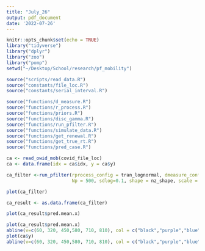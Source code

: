 ```yaml
---
title: "July_26"
output: pdf_document
date: '2022-07-26'
---
```


```r
knitr::opts_chunk$set(echo = TRUE)
library("tidyverse")
library("dplyr")
library("zoo")
library("pomp")
setwd("~/Desktop/School/research/pf_mobility")
```


```r
source("scripts/read_data.R")
source("constants/file_loc.R")
source("constants/serial_interval.R")

source("functions/d_measure.R")
source("functions/r_process.R")
source("functions/priors.R")
source("functions/disc_gamma.R")
source("functions/run_pfilter.R")
source("functions/simulate_data.R")
source("functions/get_renewal.R")
source("functions/get_true_rt.R")
source("functions/pred_case.R")

```

```r
ca <- read_owid_mob(covid_file_loc)
ca <- data.frame(idx = ca$idx, y = ca$y)
```


```r
ca_filter <-run_pfilter(rprocess_config = tran_lognormal, dmeasure_config = meas_pois_interval, data = ca,
                        Np = 500, sdlog=0.1, shape = nz_shape, scale = nz_scale, x_init= 1) 
```

```r
plot(ca_filter)
```

```r
ca_result <- as.data.frame(ca_filter)
```


```r
plot(ca_result$pred.mean.x)
```

```r
plot(ca_result$pred.mean.x)
abline(v=c(60, 320, 450,580, 710, 810), col = c("black","purple","blue", "red", "green", "cyan"))
plot(ca$y)
abline(v=c(60, 320, 450,580, 710, 810), col = c("black","purple","blue", "red", "green", "cyan"))
```